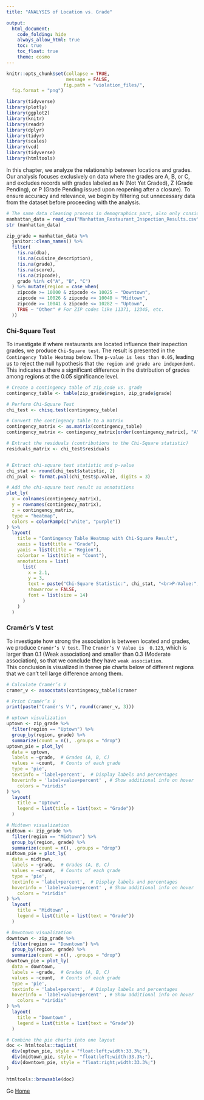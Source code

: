 ```yaml
---
title: "ANALYSIS of Location vs. Grade"

output: 
  html_document:
    code_folding: hide
    always_allow_html: true
    toc: true
    toc_float: true
    theme: cosmo
---
```


```r
knitr::opts_chunk$set(collapse = TRUE, 
                      message = FALSE, 
                     fig.path = "violation_files/",
  fig.format = "png")
```


```r
library(tidyverse)
library(plotly)
library(ggplot2)
library(knitr)
library(readr)
library(dplyr)
library(tidyr)
library(scales)
library(vcd)
library(tidyverse)
library(htmltools)
```

In this chapter, we analyze the relationship between locations and grades. Our analysis focuses exclusively on data where the grades are A, B, or C, and excludes records with grades labeled as N (Not Yet Graded), Z (Grade Pending), or P (Grade Pending issued upon reopening after a closure). To ensure accuracy and relevance, we begin by filtering out unnecessary data from the dataset before proceeding with the analysis.
```r
# The same data cleaning process in demographics part, also only consider data with grade A, B, C.
manhattan_data = read_csv("Manhattan_Restaurant_Inspection_Results.csv", na = c("NA", "", "."))
str (manhattan_data)

zip_grade = manhattan_data %>%
  janitor::clean_names() %>%  
  filter(
    !is.na(dba),                         
    !is.na(cuisine_description),       
    !is.na(grade),                       
    !is.na(score),                       
    !is.na(zipcode),
    grade %in% c("A", "B", "C")
  ) %>% mutate(region = case_when(
    zipcode >= 10000 & zipcode <= 10025 ~ "Downtown",
    zipcode >= 10026 & zipcode <= 10040 ~ "Midtown",
    zipcode >= 10041 & zipcode <= 10282 ~ "Uptown",
    TRUE ~ "Other" # For ZIP codes like 11371, 12345, etc.
  ))
```
### Chi-Square Test

To investigate if where restaurants are located influence their inspection grades, we produce `Chi-Square test`. The result is presented in the `Contingency Table Heatmap` below. The `p-value is less than 0.05`, leading us to reject the null hypothesis that `the region and grade are independent`. This indicates a there a significant difference in the distribution of grades among regions at the 0.05 significance level.

```r
# Create a contingency table of zip_code vs. grade
contingency_table <- table(zip_grade$region, zip_grade$grade)

# Perform Chi-Square Test
chi_test <- chisq.test(contingency_table)

# Convert the contingency table to a matrix
contingency_matrix <- as.matrix(contingency_table) 
contingency_matrix <- contingency_matrix[order(contingency_matrix[, "A"], decreasing = TRUE), ]

# Extract the residuals (contributions to the Chi-Square statistic)
residuals_matrix <- chi_test$residuals


# Extract chi-square test statistic and p-value
chi_stat <- round(chi_test$statistic, 2)
chi_pval <- format.pval(chi_test$p.value, digits = 3)

# Add the chi-square test result as annotations
plot_ly(
  x = colnames(contingency_matrix),
  y = rownames(contingency_matrix),
  z = contingency_matrix,
  type = "heatmap",
  colors = colorRamp(c("white", "purple"))
) %>%
  layout(
    title = "Contingency Table Heatmap with Chi-Square Result",
    xaxis = list(title = "Grade"),
    yaxis = list(title = "Region"),
    colorbar = list(title = "Count"),
    annotations = list(
      list(
        x = 2.1, 
        y = 3,
        text = paste("Chi-Square Statistic:", chi_stat, "<br>P-Value:", chi_pval),
        showarrow = FALSE,
        font = list(size = 14)
      )
    )
  )
```
### Cramér’s V test

To investigate how strong the association is between located and grades, we produce `Cramér’s V test`. The `Cramér’s V Value is  0.123`, which is larger than 0.1 (Weak association) and smaller than 0.3 (Moderate association), so that we conclude they have `weak association`. <br>
This conclusion is visualized in theree pie charts below of different regions that we can't tell large difference among them.
```r
# Calculate Cramér’s V
cramer_v <- assocstats(contingency_table)$cramer

# Print Cramér’s V
print(paste("Cramér's V:", round(cramer_v, 3)))

```


```r

# uptown visualization
uptown <- zip_grade %>%
  filter(region == "Uptown") %>%
  group_by(region, grade) %>%
  summarize(count = n(), .groups = "drop")
uptown_pie = plot_ly(
  data = uptown,
  labels = ~grade,  # Grades (A, B, C)
  values = ~count,  # Counts of each grade
  type = 'pie',
  textinfo = 'label+percent',  # Display labels and percentages
  hoverinfo = 'label+value+percent' , # Show additional info on hover
    colors = "viridis"
) %>%
  layout(
    title = "Uptown" ,
    legend = list(title = list(text = "Grade"))
  )

# Midtown visualization
midtown <- zip_grade %>%
  filter(region == "Midtown") %>%
  group_by(region, grade) %>%
  summarize(count = n(), .groups = "drop")
midtown_pie = plot_ly(
  data = midtown,
  labels = ~grade,  # Grades (A, B, C)
  values = ~count,  # Counts of each grade
  type = 'pie',
  textinfo = 'label+percent',  # Display labels and percentages
  hoverinfo = 'label+value+percent' , # Show additional info on hover
    colors = "viridis"
) %>%
  layout(
    title = "Midtown" ,
    legend = list(title = list(text = "Grade"))
  )

# Downtown visualization
downtown <- zip_grade %>%
  filter(region == "Downtown") %>%
  group_by(region, grade) %>%
  summarize(count = n(), .groups = "drop")
downtown_pie = plot_ly(
  data = downtown,
  labels = ~grade,  # Grades (A, B, C)
  values = ~count,  # Counts of each grade
  type = 'pie',
  textinfo = 'label+percent',  # Display labels and percentages
  hoverinfo = 'label+value+percent' , # Show additional info on hover
    colors = "viridis"
) %>%
  layout(
    title = "Downtown" ,
    legend = list(title = list(text = "Grade"))
  )

# Combine the pie charts into one layout
doc <- htmltools::tagList(
  div(uptown_pie, style = "float:left;width:33.3%;"),
  div(midtown_pie, style = "float:left;width:33.3%;"),
  div(downtown_pie, style = "float:right;width:33.3%;") 
)

htmltools::browsable(doc)
```
Go [Home](index.html)